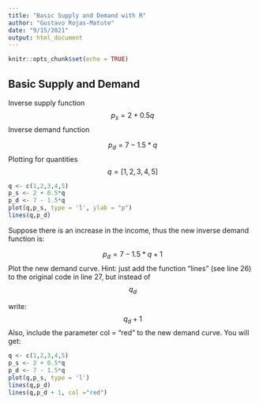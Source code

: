 ```yaml
---
title: "Basic Supply and Demand with R"
author: "Gustavo Rojas-Matute"
date: "9/15/2021"
output: html_document
---
```


```r
knitr::opts_chunk$set(echo = TRUE)
```

## Basic Supply and Demand 

Inverse supply function
$$p_{s} = 2 + 0.5q $$
Inverse demand function

$$ p_{d} = 7 - 1.5*q$$
Plotting for quantities $$q = [1,2,3,4,5]$$

```r
q <- c(1,2,3,4,5)
p_s <- 2 + 0.5*q
p_d <- 7 - 1.5*q
plot(q,p_s, type = 'l', ylab = "p")
lines(q,p_d)


```

Suppose there is an increase in the income, thus the new inverse demand function is: 

$$ p_{d} = 7 - 1.5*q + 1$$
Plot the new demand curve. 
Hint: just add the function "lines" (see line 26) to the original code in line 27, but instead of 
$$q_{d}$$ 

write: 
$$q_{d} + 1$$
Also, include the parameter col = "red" to the new demand curve. 
You will get: 


```r
q <- c(1,2,3,4,5)
p_s <- 2 + 0.5*q
p_d <- 7 - 1.5*q
plot(q,p_s, type = 'l')
lines(q,p_d)
lines(q,p_d + 1, col ="red")
```